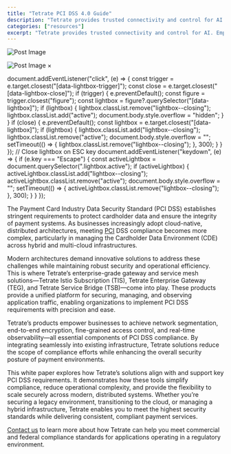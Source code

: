 ```yaml
---
title: "Tetrate PCI DSS 4.0 Guide"
description: "Tetrate provides trusted connectivity and control for AI. Empower developers while safeguarding the business. Built atop the proven Envoy proxy & Envoy AI Gateway."
categories: ["resources"]
excerpt: "Tetrate provides trusted connectivity and control for AI. Empower developers while safeguarding the business. Built atop the proven Envoy proxy & Envoy AI Gateway."
---
```


  

![Post Image](/.netlify/images?url=_astro%2FTetrate-PCI-DSS-4.0-Guide-Cover-Page.sIn8nE0C.png&w=2550&h=3300&q=100)

![Post Image](/.netlify/images?url=_astro%2FTetrate-PCI-DSS-4.0-Guide-Cover-Page.sIn8nE0C.png&w=2550&h=3300&q=100) ×

document.addEventListener("click", (e) => { const trigger = e.target.closest("\[data-lightbox-trigger\]"); const close = e.target.closest("\[data-lightbox-close\]"); if (trigger) { e.preventDefault(); const figure = trigger.closest("figure"); const lightbox = figure?.querySelector("\[data-lightbox\]"); if (lightbox) { lightbox.classList.remove("lightbox--closing"); lightbox.classList.add("active"); document.body.style.overflow = "hidden"; } } if (close) { e.preventDefault(); const lightbox = e.target.closest("\[data-lightbox\]"); if (lightbox) { lightbox.classList.add("lightbox--closing"); lightbox.classList.remove("active"); document.body.style.overflow = ""; setTimeout(() => { lightbox.classList.remove("lightbox--closing"); }, 300); } } }); // Close lightbox on ESC key document.addEventListener("keydown", (e) => { if (e.key === "Escape") { const activeLightbox = document.querySelector(".lightbox.active"); if (activeLightbox) { activeLightbox.classList.add("lightbox--closing"); activeLightbox.classList.remove("active"); document.body.style.overflow = ""; setTimeout(() => { activeLightbox.classList.remove("lightbox--closing"); }, 300); } } });

The Payment Card Industry Data Security Standard (PCI DSS) establishes stringent requirements to protect cardholder data and ensure the integrity of payment systems. As businesses increasingly adopt cloud-native, distributed architectures, meeting [PCI](/blog/istio-for-pci-compliance-implementing-pci-dss-4-0-1-with-service-mesh-security/) DSS compliance becomes more complex, particularly in managing the Cardholder Data Environment (CDE) across hybrid and multi-cloud infrastructures.

Modern architectures demand innovative solutions to address these challenges while maintaining robust security and operational efficiency. This is where Tetrate’s enterprise-grade gateway and service mesh solutions—Tetrate Istio Subscription (TIS), Tetrate Enterprise Gateway (TEG), and Tetrate Service Bridge (TSB)—come into play. These products provide a unified platform for securing, managing, and observing application traffic, enabling organizations to implement PCI DSS requirements with precision and ease.

Tetrate’s products empower businesses to achieve network segmentation, end-to-end encryption, fine-grained access control, and real-time observability—all essential components of PCI DSS compliance. By integrating seamlessly into existing infrastructure, Tetrate solutions reduce the scope of compliance efforts while enhancing the overall security posture of payment environments.

This white paper explores how Tetrate’s solutions align with and support key PCI DSS requirements. It demonstrates how these tools simplify compliance, reduce operational complexity, and provide the flexibility to scale securely across modern, distributed systems. Whether you’re securing a legacy environment, transitioning to the cloud, or managing a hybrid infrastructure, Tetrate enables you to meet the highest security standards while delivering consistent, compliant payment services.

[Contact us](/contact-us/) to learn more about how Tetrate can help you meet commercial and federal compliance standards for applications operating in a regulatory environment.